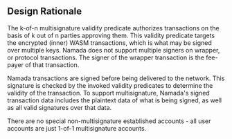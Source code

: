 
## Design Rationale

The k-of-n multisignature validity predicate authorizes transactions on the basis of k out of n parties approving them. This validity predicate targets the encrypted (inner) WASM transactions, which is what may be signed over multiple keys. Namada does not support multiple signers on wrapper, or protocol transactions. The signer of the wrapper transaction is the fee-payer of that transaction.

Namada transactions are signed before being delivered to the network. This signature is checked by the invoked validity predicates to determine the validity of the transaction. To support multisignature, Namada's signed transaction data includes the plaintext data of what is being signed, as well as all valid signatures over that data.

There are no special non-multisignature established accounts - all user accounts are just 1-of-1 multisignature accounts.
